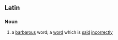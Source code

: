 ==Latin==

===Noun===
{{infl|la|noun|[[vox|vōx]] [[barbara]]}}

# a [[barbarous]] word; a [[word]] which is [[said]] [[incorrect]]ly